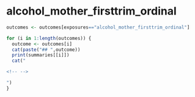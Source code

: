 
# alcohol_mother_firsttrim_ordinal
```r
outcomes <- outcomes[exposures=="alcohol_mother_firsttrim_ordinal"]

for (i in 1:length(outcomes)) {
  outcome <- outcomes[i]
  cat(paste("## ",outcome))
  print(summaries[[i]])
  cat("

<!-- -->

")
}

```

